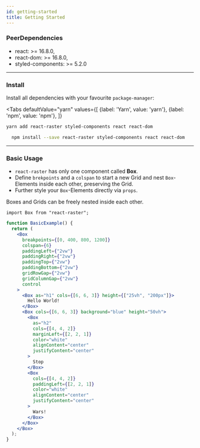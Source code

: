 ```yaml
---
id: getting-started
title: Getting Started
---
```


### PeerDependencies

- react: >= 16.8.0,
- react-dom: >= 16.8.0,
- styled-components: >= 5.2.0

---

### Install

Install all dependencies with your favourite `package-manager`:


<Tabs
  defaultValue="yarn"
  values={[
    {label: 'Yarn', value: 'yarn'},
    {label: 'npm', value: 'npm'},
  ]}
>
<TabItem value="yarn">

```bash
yarn add react-raster styled-components react react-dom
```

</TabItem>
<TabItem value="npm">

```bash
  npm install --save react-raster styled-components react react-dom
```

</TabItem>
</Tabs>

---

### Basic Usage

- `react-raster` has only one component called **Box**.
- Define `brekpoints` and a `colspan` to start a new Grid and nest `Box`-Elements inside each other, preserving the Grid.
- Further style your `Box`-Elements directly via `props`.

Boxes and Grids can be freely nested inside each other.

```tsx
import Box from "react-raster";
```

```jsx live
function BasicExample() {
  return (
    <Box
      breakpoints={[0, 400, 800, 1200]}
      colspan={6}
      paddingLeft={"2vw"}
      paddingRight={"2vw"}
      paddingTop={"2vw"}
      paddingBottom={"2vw"}
      gridRowGap={"2vw"}
      gridColumnGap={"2vw"}
      control
    >
      <Box as="h1" cols={[6, 6, 3]} height={["25vh", "200px"]}>
        Hello World!
      </Box>
      <Box cols={[6, 6, 3]} background="blue" height="50vh">
        <Box
          as="h2"
          cols={[4, 4, 2]}
          marginLeft={[2, 2, 1]}
          color="white"
          alignContent="center"
          justifyContent="center"
        >
          Stop
        </Box>
        <Box
          cols={[4, 4, 2]}
          paddingLeft={[2, 2, 1]}
          color="white"
          alignContent="center"
          justifyContent="center"
        >
          Wars!
        </Box>
      </Box>
    </Box>
  );
}
```
